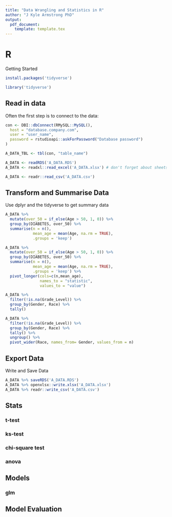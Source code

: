 ```yaml
---
title: "Data Wrangling and Statistics in R"
author: "J Kyle Armstrong PhD"
output:
  pdf_document:
    template: template.tex
---
```



# R

Getting Started

```r
install.packages('tidyverse')
```

```r
library('tidyverse')
```


## Read in data

Often the first step is to connect to the data:

```r

con <- DBI::dbConnect(RMySQL::MySQL(), 
  host = "database.company.com",
  user = "user_name",
  password = rstudioapi::askForPassword("Database password")
)

A_DATA_TBL <- tbl(con, "table_name")

```


```r
A_DATA <- readRDS('A_DATA.RDS')
A_DATA <- readxl::read_excel('A_DATA.xlsx') # don't forget about sheets! 
```

```r
A_DATA <- readr::read_csv('A_DATA.csv')
```



## Transform and Summarise Data

Use dplyr and the tidyverse to get summary data 

```r
A_DATA %>%
  mutate(over_50 = if_else(Age > 50, 1, 0)) %>%
  group_by(DIABETES, over_50) %>%
  summarise(n = n(),
            mean_age = mean(Age, na.rm = TRUE),
            .groups = 'keep')
```

```r
A_DATA %>%
  mutate(over_50 = if_else(Age > 50, 1, 0)) %>%
  group_by(DIABETES, over_50) %>%
  summarise(n = n(),
            mean_age = mean(Age, na.rm = TRUE),
            .groups = 'keep') %>%
  pivot_longer(cols=c(n,mean_age),
               names_to = "statistic",
               values_to = "value")
```

```r
A_DATA %>%
  filter(!is.na(Grade_Level)) %>%
  group_by(Gender, Race) %>%
  tally()
```

```r
A_DATA %>%
  filter(!is.na(Grade_Level)) %>%
  group_by(Gender, Race) %>%
  tally() %>%
  ungroup() %>%
  pivot_wider(Race, names_from= Gender, values_from = n)
```

## Export Data 

Write and Save Data

```r
A_DATA %>% saveRDS('A_DATA.RDS')
A_DATA %>% openxlsx::write.xlsx('A_DATA.xlsx') 
A_DATA %>% readr::write_csv('A_DATA.csv')
```


## Stats

### t-test

### ks-test

### chi-square test

### anova


## Models

### glm


## Model Evaluation

